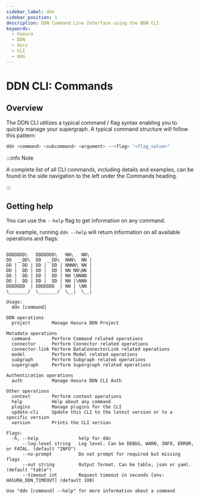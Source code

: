 ```yaml
---
sidebar_label: ddn
sidebar_position: 1
description: DDN Command Line Interface using the DDN CLI
keywords:
  - hasura
  - DDN
  - docs
  - CLI
  - ddn
---
```


# DDN CLI: Commands

## Overview

The DDN CLI utilizes a typical command / flag syntax enabling you to quickly manage your supergraph. A typical
command structure will follow this pattern:

```bash
ddn <command> <subcommand> <argument> --<flag> "<flag_value>"
```


:::info Note

A complete list of all CLI commands, including details and examples, can be found in the side navigation to the left
under the Commands heading.

:::


## Getting help

You can use the `--help` flag to get information on any command.

For example, running `ddn --help` will return information on all available operations and flags:

```

DDDDDDD\   DDDDDDD\   NN\   NN\
DD  __DD\  DD  __DD\  NNN\  NN |
DD |  DD | DD |  DD | NNNN\ NN |
DD |  DD | DD |  DD | NN NN\NN |
DD |  DD | DD |  DD | NN \NNNN |
DD |  DD | DD |  DD | NN |\NNN |
DDDDDDD  | DDDDDDD  | NN | \NN |
\_______/  \_______/  \__|  \__|

Usage:
  ddn [command]

DDN operations
  project        Manage Hasura DDN Project

Metadata operations
  command        Perform Command related operations
  connector      Perform Connector related operations
  connector-link Perform DataConnectorLink related operations
  model          Perform Model related operations
  subgraph       Perform Subgraph related operations
  supergraph     Perform Supergraph related operations

Authentication operations
  auth           Manage Hasura DDN CLI Auth

Other operations
  context        Perform context operations
  help           Help about any command
  plugins        Manage plugins for the CLI
  update-cli     Update this CLI to the latest version or to a specific version
  version        Prints the CLI version

Flags:
  -h, --help               help for ddn
      --log-level string   Log level. Can be DEBUG, WARN, INFO, ERROR, or FATAL. (default "INFO")
      --no-prompt          Do not prompt for required but missing flags
      --out string         Output format. Can be table, json or yaml. (default "table")
      --timeout int        Request timeout in seconds [env: HASURA_DDN_TIMEOUT] (default 100)

Use "ddn [command] --help" for more information about a command

```